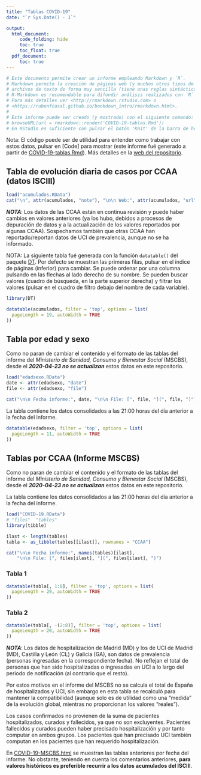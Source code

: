 ```yaml
---
title: "Tablas COVID-19"
date: "`r Sys.Date() - 1`"

output:
  html_document:
     code_folding: hide
     toc: true
     toc_float: true
  pdf_document: 
     toc: true
---
```


```r
# Este documento permite crear un informe empleando Markdown y `R`.
# Markdown permite la creación de páginas web (y muchos otros tipos de documentos) a partir de 
# archivos de texto de forma muy sencilla (tiene unas reglas sintácticas muy simples) y rápida.
# R-Markdown es recomendable para difundir análisis realizados con `R` en distintos formatos.
# Para más detalles ver <http://rmarkdown.rstudio.com> o 
# <https://rubenfcasal.github.io/bookdown_intro/rmarkdown.html>.
#
# Este informe puede ser creado (y mostrado) con el siguiente comando:
# browseURL(url = rmarkdown::render('COVID-19-tablas.Rmd'))
# En RStudio es suficiente con pulsar el botón 'Knit' de la barra de herramientas.
```

Nota: El código puede ser de utilidad para entender como trabajar con estos datos, 
pulsar en [Code] para mostrar (este informe fué generado a partir de [COVID-19-tablas.Rmd](COVID-19-tablas.Rmd)).
Más detalles en la [web del repositorio](https://rubenfcasal.github.io/COVID-19).

## Tabla de evolución diaria de casos por CCAA (datos ISCIII) {#isciii}

```r
load("acumulados.RData")
cat("\n", attr(acumulados, "note"), "\n\n Web:", attr(acumulados, "url"))
```

***NOTA***: Los datos de las CCAA están en continua revisión y puede haber cambios en valores anteriores (ya los hubo, debidos a procesos de depuración de datos y a la actualización de los valores reportados por algunas CCAA).
Sospechamos también que otras CCAA han reportado/reportan datos de UCI de  prevalencia, aunque no se ha informado. 


NOTA: La siguiente tabla fué generada con la función `datatable()` del paquete [DT](https://rstudio.github.io/DT).
Por defecto se muestran las primeras filas, pulsar en el índice de páginas (inferior) para cambiar. Se puede ordenar por una columna pulsando en las flechas al lado derecho de su nombre. Se pueden buscar valores (cuadro de búsqueda, en la parte superior derecha) y filtrar los valores (pulsar en el cuadro de filtro debajo del nombre de cada variable).


```r
library(DT)

datatable(acumulados, filter = 'top', options = list(
  pageLength = 19, autoWidth = TRUE
))
```


## Tabla por edad y sexo {#edadsexo}

Como no paran de cambiar el contenido y el formato de las tablas del informe del *Ministerio de Sanidad, Consumo y Bienestar Social* (MSCBS), desde el ***2020-04-23 no se actualizan*** estos datos en este repositorio.

```r
load("edadsexo.RData")
date <- attr(edadsexo, "date")
file <- attr(edadsexo, "file")

cat("\n\n Fecha informe:", date, "\n\n File: [", file, "](", file, ")")
```

La tabla contiene los datos consolidados a las 21:00 horas del día anterior a la fecha del informe. 

```r
datatable(edadsexo, filter = 'top', options = list(
  pageLength = 11, autoWidth = TRUE
))
```



## Tablas por CCAA (Informe MSCBS) {#mscbs}

Como no paran de cambiar el contenido y el formato de las tablas del informe del *Ministerio de Sanidad, Consumo y Bienestar Social* (MSCBS), desde el ***2020-04-23 no se actualizan*** estos datos en este repositorio.

La tabla contiene los datos consolidados a las 21:00 horas del día anterior a la fecha del informe. 

```r
load("COVID-19.RData")
# "files"  "tables"
library(tibble)

ilast <- length(tables)
tabla <- as_tibble(tables[[ilast]], rownames = "CCAA")

cat("\n\n Fecha informe:", names(tables)[ilast], 
    "\n\n File: [", files[ilast], "](", files[ilast], ")")
```

### Tabla 1

```r
datatable(tabla[, 1:8], filter = 'top', options = list(
  pageLength = 20, autoWidth = TRUE
))
```

### Tabla 2

```r
datatable(tabla[, -(2:8)], filter = 'top', options = list(
  pageLength = 20, autoWidth = TRUE
))
```

***NOTA***: Los datos de hospitalización de Madrid (MD) y los de UCI de Madrid (MD), Castilla y León (CL) y  Galicia (GA), son datos de prevalencia (personas ingresadas en la correspondiente fecha). No reflejan el total de personas que han sido hospitalizadas o ingresadas en UCI a lo largo del periodo de notificación (al contrario que el resto). 

Por estos motivos en el informe del MSCBS no se calcula el total de España de hospitalizados y UCI, sin embargo en esta tabla se recalculó para mantener la compatibilidad (aunque solo es de utilidad como una "medida" de la evolución global, mientras no proporcionan los valores "reales").

Los casos confirmados no provienen de la suma de pacientes hospitalizados, curados y fallecidos, ya que no son excluyentes. Pacientes fallecidos y curados pueden haber precisado hospitalización y por tanto computar en ambos grupos. Los pacientes que han precisado UCI también computan en los pacientes que han requerido hospitalización.

En [COVID-19-MSCBS.html](COVID-19-MSCBS.html) se muestran las tablas anteriores por fecha del informe.
No obstante, teniendo en cuenta los comentarios anteriores, **para valores históricos es preferible recurrir a los datos acumulados del ISCIII**.